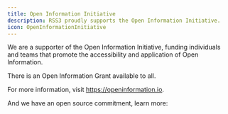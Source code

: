 ```yaml
---
title: Open Information Initiative
description: RSS3 proudly supports the Open Information Initiative.
icon: OpenInformationInitiative
---
```


We are a supporter of the Open Information Initiative, funding individuals and teams that promote the accessibility and application of Open Information.

There is an Open Information Grant available to all.

For more information, visit https://openinformation.io.

And we have an open source commitment, learn more:

<Card href="/guide/core/open-source" title="Open Source Commitment" description="Learn more about RSS3's open source commitment." />
